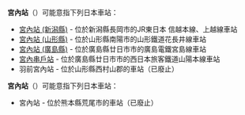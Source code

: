{{NoteTA
|T=zh-hans:宫内站;zh-hk:宮內站;zh-tw:宮內車站;
|1=zh-hans:宫内站;zh-hk:宮內站;zh-tw:宮內車站;
}}
'''宮內站'''（{{jpn|j=宮內駅|hg=やまのうちえき}}）可能意指下列日本車站：

*[[宮內站_(新潟縣)|宮內站 (新潟縣)]] - 位於新潟縣長岡市的JR東日本 信越本線、上越線車站
*[[宮內站_(山形縣)|宮內站 (山形縣)]] - 位於山形縣南陽市的山形鐵道花長井線車站
*[[宮內站_(廣島縣)|宮內站 (廣島縣)]] - 位於廣島縣廿日市市的廣島電鐵宮島線車站
*[[宮內串戶站|宮內串戶站]] - 位於廣島縣廿日市市的西日本旅客鐵道山陽本線車站
*羽前宮內站 - 位於山形縣西村山郡{{Translink|ja|白岩町}}的{{Translink|ja|山形交通三山線|三山線|山形交通三山線}}車站（已廢止）

'''宮內站'''（{{jpn|j=宮內駅|hg=くないえき}}）可能意指下列日本車站：
*宮內站 - 位於熊本縣荒尾市的{{Translink|ja|荒尾市営電気鉄道|荒尾市營電氣鐵道}}車站（已廢止）

{{disambig|Cat=三字車站名消歧義}}